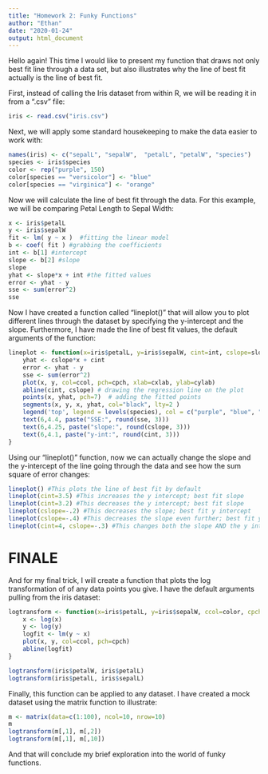 ```yaml
---
title: "Homework 2: Funky Functions"
author: "Ethan"
date: "2020-01-24"
output: html_document
---
```


Hello again! This time I would like to present my function that draws not only best fit line through a data set, but also illustrates why the line of best fit actually is the line of best fit.

First, instead of calling the Iris dataset from within R, we will be reading it in from a ".csv" file: 
```r
iris <- read.csv("iris.csv")
```

Next, we will apply some standard housekeeping to make the data easier to work with:
```r
names(iris) <- c("sepalL", "sepalW",  "petalL", "petalW", "species")
species <- iris$species
color <- rep("purple", 150)
color[species == "versicolor"] <- "blue"
color[species == "virginica"] <- "orange"
```

Now we will calculate the line of best fit through the data. For this example, we will be comparing Petal Length to Sepal Width:
```r
x <- iris$petalL
y <- iris$sepalW
fit <- lm( y ~ x )  #fitting the linear model
b <- coef( fit ) #grabbing the coefficients
int <- b[1] #intercept
slope <- b[2] #slope
slope
yhat <- slope*x + int #the fitted values
error <- yhat - y
sse <- sum(error^2)
sse
```

Now I have created a function called "lineplot()" that will allow you to plot different lines through the dataset by specifying the y-intercept and the slope. Furthermore, I have made the line of best fit values, the default arguments of the function:
```r
lineplot <- function(x=iris$petalL, y=iris$sepalW, cint=int, cslope=slope, ccol=color, cpch=16, cxlab="Petal Length", cylab="Sepal Width") {
	yhat <- cslope*x + cint
	error <- yhat - y
	sse <- sum(error^2)
	plot(x, y, col=ccol, pch=cpch, xlab=cxlab, ylab=cylab)
	abline(cint, cslope) # drawing the regression line on the plot
	points(x, yhat, pch=7)  # adding the fitted points
	segments(x, y, x, yhat, col="black", lty=2 )
	legend('top', legend = levels(species), col = c("purple", "blue", "orange"), cex = .8, pch = 19)
	text(6,4.4, paste("SSE:", round(sse, 3)))
	text(6,4.25, paste("slope:", round(cslope, 3)))
	text(6,4.1, paste("y-int:", round(cint, 3)))
}
```

Using our "lineplot()" function, now we can actually change the slope and the y-intercept of the line going through the data and see how the sum square of error changes:
```r
lineplot() #This plots the line of best fit by default
lineplot(cint=3.5) #This increases the y intercept; best fit slope
lineplot(cint=3.2) #This decreases the y intercept; best fit slope
lineplot(cslope=-.2) #This decreases the slope; best fit y intercept
lineplot(cslope=-.4) #This decreases the slope even further; best fit y intercept
lineplot(cint=4, cslope=-.3) #This changes both the slope AND the y intercept 
```

# FINALE

And for my final trick, I will create a function that plots the log transformation of of any data points you give. I have the default arguments pulling from the iris dataset:
```r
logtransform <- function(x=iris$petalL, y=iris$sepalW, ccol=color, cpch=16) {
	x <- log(x)
	y <- log(y)
	logfit <- lm(y ~ x)
	plot(x, y, col=ccol, pch=cpch)
	abline(logfit)
}

logtransform(iris$petalW, iris$petalL)
logtransform(iris$petalL, iris$sepalL)
```

Finally, this function can be applied to any dataset. I have created a mock dataset using the matrix function to illustrate:
```r
m <- matrix(data=c(1:100), ncol=10, nrow=10)
m
logtransform(m[,1], m[,2])
logtransform(m[,1], m[,10])
```

And that will conclude my brief exploration into the world of funky functions.
